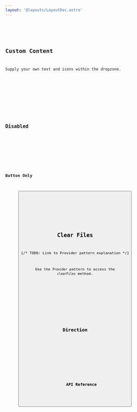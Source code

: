 ```yaml
---
layout: '@layouts/LayoutDoc.astro'
---
```








<Preview client:load>
	<Fragment slot="preview">
		<Default client:visible />
	</Fragment>
	<Fragment slot="code">
		<Code code={DefaultRaw} lang="tsx" />
	</Fragment>
</Preview>

## Custom Content

Supply your own text and icons within the dropzone.

<Preview client:load>
	<Fragment slot="preview">
		<CustomContent client:visible />
	</Fragment>
	<Fragment slot="code">
		<Code code={CustomContentRaw} lang="tsx" />
	</Fragment>
</Preview>

## Disabled

<Preview client:load>
	<Fragment slot="preview">
		<Disabled client:visible />
	</Fragment>
	<Fragment slot="code">
		<Code code={DisabledRaw} lang="tsx" />
	</Fragment>
</Preview>

## Button Only

<Preview client:load>
	<Fragment slot="preview">
		<Button client:visible />
	</Fragment>
	<Fragment slot="code">
		<Code code={ButtonRaw} lang="tsx" />
	</Fragment>
</Preview>

## Clear Files

{/* TODO: Link to Provider pattern explanation */}

Use the `Provider` pattern to access the `clearFiles` method.

<Preview client:load>
	<Fragment slot="preview">
		<ClearFiles client:visible />
	</Fragment>
	<Fragment slot="code">
		<Code code={ClearFilesRaw} lang="tsx" />
	</Fragment>
</Preview>

## Direction

<Preview client:load>
	<Fragment slot="preview">
		<Dir client:visible />
	</Fragment>
	<Fragment slot="code">
		<Code code={DirRaw} lang="tsx" />
	</Fragment>
</Preview>

## API Reference

<ApiTable />
